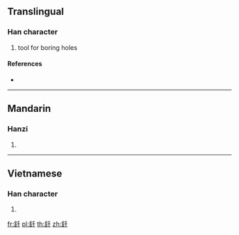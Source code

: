{{character info/new}}
{{also|钎}}
==Translingual==

===Han character===
{{Han char|rn=167|rad=金|as=03|sn=11|four=|canj=CHJ}}

# tool for boring holes

====References====
* {{Han ref|kx=1297.141|hdz=64171.100|uh=91FA|ud=37370}}

----

==Mandarin==

===Hanzi===
{{cmn-hanzi|sim=钎|pin=[[qiān]] ([[qian1]])|wg=ch'ien<sup>1</sup>}}

# {{defn|lang=cmn|sort=金03}}

----

==Vietnamese==

===Han character===
{{vi-hantu|[[then]], [[thiên]]|rs=金03}}

# {{defn|lang=vi|sort=金03}}

[[fr:釺]]
[[pl:釺]]
[[th:釺]]
[[zh:釺]]